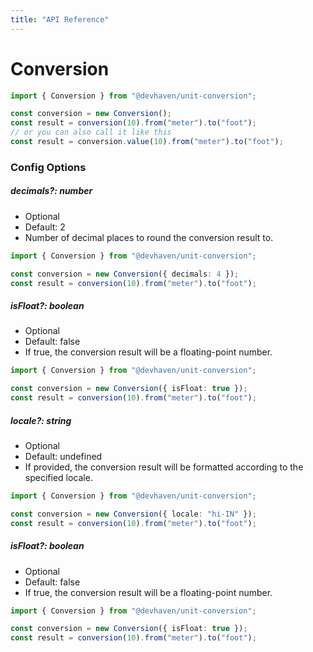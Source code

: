 ```yaml
---
title: "API Reference"
---
```


# Conversion

```ts
import { Conversion } from "@devhaven/unit-conversion";

const conversion = new Conversion();
const result = conversion(10).from("meter").to("foot");
// or you can also call it like this
const result = conversion.value(10).from("meter").to("foot");
```

### Config Options

##### decimals?: number

- Optional
- Default: 2
- Number of decimal places to round the conversion result to.

```ts
import { Conversion } from "@devhaven/unit-conversion";

const conversion = new Conversion({ decimals: 4 });
const result = conversion(10).from("meter").to("foot");
```

##### isFloat?: boolean

- Optional
- Default: false
- If true, the conversion result will be a floating-point number.

```ts
import { Conversion } from "@devhaven/unit-conversion";

const conversion = new Conversion({ isFloat: true });
const result = conversion(10).from("meter").to("foot");
```
##### locale?: string

- Optional
- Default: undefined
- If provided, the conversion result will be formatted according to the specified locale.

```ts
import { Conversion } from "@devhaven/unit-conversion";

const conversion = new Conversion({ locale: "hi-IN" });
const result = conversion(10).from("meter").to("foot");
```
##### isFloat?: boolean

- Optional
- Default: false
- If true, the conversion result will be a floating-point number.

```ts
import { Conversion } from "@devhaven/unit-conversion";

const conversion = new Conversion({ isFloat: true });
const result = conversion(10).from("meter").to("foot");
```

